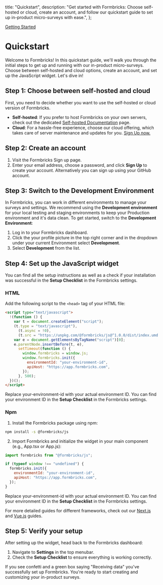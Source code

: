   title: "Quickstart",
  description:
    "Get started with Formbricks: Choose self-hosted or cloud, create an account, and follow our quickstart guide to set up in-product micro-surveys with ease.",
};

[Getting Started](#)

# Quickstart

Welcome to Formbricks! In this quickstart guide, we'll walk you through the initial steps to get up and running with our in-product micro-surveys. Choose between self-hosted and cloud options, create an account, and set up the JavaScript widget. Let's dive in!

## Step 1: Choose between self-hosted and cloud

First, you need to decide whether you want to use the self-hosted or cloud version of Formbricks.

- **Self-hosted**: If you prefer to host Formbricks on your own servers, check out the dedicated [Self-hosted Documentation](/docs/self-hosting/deployment) page.
- **Cloud**: For a hassle-free experience, choose our cloud offering, which takes care of server maintenance and updates for you. [Sign Up now.](https://app.formbricks.com/auth/signup)

## Step 2: Create an account

1. Visit the Formbricks Sign up page.
2. Enter your email address, choose a password, and click **Sign Up** to create your account. Alternatively you can sign up using your GitHub account.

## Step 3: Switch to the Development Environment

In Formbricks, you can work in different environments to manage your surveys and settings. We recommend using the **Development environment** for your local testing and staging environments to keep your Production environment and it's data clean. To get started, switch to the **Development Environment**:

1. Log in to your Formbricks dashboard.
2. Click the your profile picture in the top right corner and in the dropdown under your current Environment select **Development**.
3. Select **Development** from the list.

## Step 4: Set up the JavaScript widget

You can find all the setup instructions as well as a check if your installation was successful in the **Setup Checklist** in the Formbricks settings.

### HTML

Add the following script to the `<head>` tag of your HTML file:

```html
<script type="text/javascript">
  !(function () {
    var t = document.createElement("script");
    (t.type = "text/javascript"),
      (t.async = !0),
      (t.src = "https://unpkg.com/@formbricks/js@^1.0.0/dist/index.umd.js");
    var e = document.getElementsByTagName("script")[0];
    e.parentNode.insertBefore(t, e),
      setTimeout(function () {
        window.formbricks = window.js;
        window.formbricks.init({
          environmentId: "your-environment-id",
          apiHost: "https://app.formbricks.com",
        });
      }, 500);
  })();
</script>
```

Replace your-environment-id with your actual environment ID. You can find your environment ID in the **Setup Checklist** in the Formbricks settings.

### Npm

1. Install the Formbricks package using npm:

```bash
npm install -s @formbricks/js
```

2. Import Formbricks and initialize the widget in your main component (e.g., App.tsx or App.js):

```js
import formbricks from "@formbricks/js";

if (typeof window !== "undefined") {
  formbricks.init({
    environmentId: "your-environment-id",
    apiHost: "https://app.formbricks.com",
  });
}
```

Replace your-environment-id with your actual environment ID. You can find your environment ID in the **Setup Checklist** in the Formbricks settings.

For more detailed guides for different frameworks, check out our [Next.js](/docs/getting-started/nextjs) and [Vue.js](/docs/getting-started/vuejs) guides.

## Step 5: Verify your setup

After setting up the widget, head back to the Formbricks dashboard:

1. Navigate to **Settings** in the top menubar.
2. Check the **Setup Checklist** to ensure everything is working correctly.

If you see confetti and a green box saying "Receiving data" you've successfully set up Formbricks. You're ready to start creating and customizing your in-product surveys.
